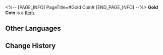 <%-- [PAGE_INFO]
PageTitle=#Gold Coin#
[END_PAGE_INFO] --%>
{{Item Infobox
|id          = 252127
|image       = Item Gold Coin.png{{subst:void|<!--$UPLOAD:<<SpriteOutput/ItemFigures/252127.png>-<Item Gold Coin.png>-<Item Icons>>-->}}
|type        = 
|invCategory = 
|rarity      = 5
|effect      = 
|description = The most basic resource for unlocking booths and increasing assistant levels.<br />Accumulate enough Gold Coins to increase Venue Level.<br /><br />Gold Coin units from smallest to largest: K (thousand), M (million), B (billion), T (trillion), followed by AA, BB, CC... and so on.<br />Each adjacent unit is 1000 times larger than the previous.
}}
{{Description|The most common non-premium currency in the game, said to be made of real gold. Its value is less stable than credits but still makes for an excellent keepsake.}}
'''Gold Coin''' is a [[Item]].

==Other Languages==
{{Other Languages
|en   = Gold Coin
|zhs  = 金币
|zht  = 金幣
|ja   = コイン
|ko   = 금화
|es   = Moneda de oro
|fr   = Pièce d'or
|ru   = Золотая монета
|th   = เหรียญทอง
|vi   = Vàng
|de   = Goldmünze
|id   = Koin Emas
|pt   = Moeda de Ouro
}}

==Change History==
{{Change History|3.2}}